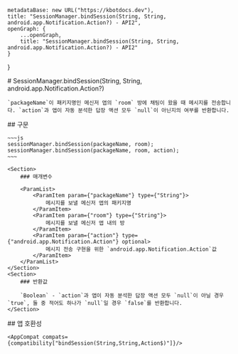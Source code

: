 
    metadataBase: new URL("https://kbotdocs.dev"),
    title: "SessionManager.bindSession(String, String, android.app.Notification.Action?) - API2",
    openGraph: {
        ...openGraph,
        title: "SessionManager.bindSession(String, String, android.app.Notification.Action?) - API2"
    }
}

<Section>
    # SessionManager.bindSession(String, String, android.app.Notification.Action?)

    `packageName`이 패키지명인 메신저 앱의 `room` 방에 채팅이 왔을 때 메시지를 전송합니다. `action`과 앱이 자동 분석한 답장 액션 모두 `null`이 아닌지의 여부를 반환합니다.
</Section>
<Section>
    ## 구문

    ~~~js
    sessionManager.bindSession(packageName, room);
    sessionManager.bindSession(packageName, room, action);
    ~~~

    <Section>
        ### 매개변수

        <ParamList>
            <ParamItem param={"packageName"} type={"String"}>
                메시지를 보낼 메신저 앱의 패키지명
            </ParamItem>
            <ParamItem param={"room"} type={"String"}>
                메시지를 보낼 메신저 앱 내의 방
            </ParamItem>
            <ParamItem param={"action"} type={"android.app.Notification.Action"} optional>
                메시지 전송 구현을 위한 `android.app.Notification.Action`값
            </ParamItem>
        </ParamList>
    </Section>
    <Section>
        ### 반환값

        `Boolean` - `action`과 앱이 자동 분석한 답장 액션 모두 `null`이 아닐 경우 `true`, 둘 중 적어도 하나가 `null`일 경우 `false`를 반환합니다.
    </Section>
</Section>
<Section>
    ## 앱 호환성

    <AppCompat compats={compatibility["bindSession(String,String,Action$)"]}/>
</Section>